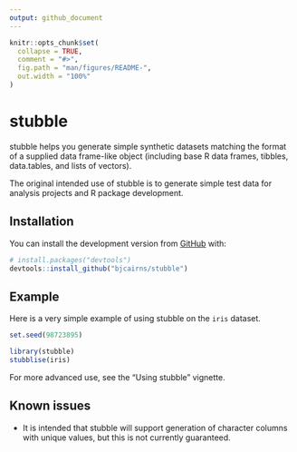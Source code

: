 ```yaml
---
output: github_document
---
```


<!-- README.md is generated from README.Rmd. Please edit that file -->

```r
knitr::opts_chunk$set(
  collapse = TRUE,
  comment = "#>",
  fig.path = "man/figures/README-",
  out.width = "100%"
)
```

# stubble

<!-- badges: start -->
<!-- badges: end -->

stubble helps you generate simple synthetic datasets matching the format of a supplied data frame-like object (including base R data frames, tibbles, data.tables, and lists of vectors). 

The original intended use of stubble is to generate simple test data for analysis projects and R package development.

## Installation

You can install the development version from [GitHub](https://github.com/) with:

``` r
# install.packages("devtools")
devtools::install_github("bjcairns/stubble")
```
## Example

Here is a very simple example of using stubble on the `iris` dataset.

``` r
set.seed(98723895)
```

```r
library(stubble)
stubblise(iris)
```

For more advanced use, see the "Using stubble" vignette.

## Known issues

* It is intended that stubble will support generation of character columns with unique values, but this is not currently guaranteed.
